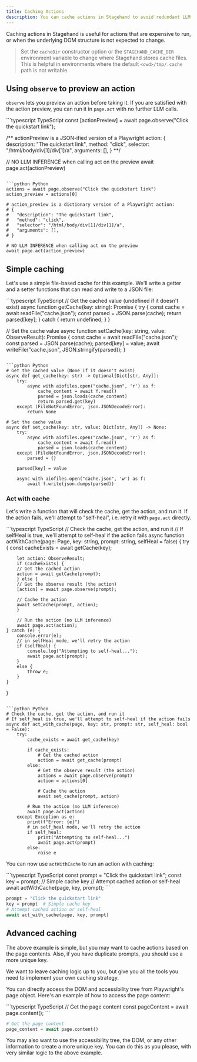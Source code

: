 ```yaml
---
title: Caching Actions
description: You can cache actions in Stagehand to avoid redundant LLM calls.
---
```


Caching actions in Stagehand is useful for actions that are expensive to run, or when the underlying DOM structure is not expected to change.

> Set the `cacheDir` constructor option or the `STAGEHAND_CACHE_DIR` environment variable to change where Stagehand stores cache files. This is helpful in environments where the default `<cwd>/tmp/.cache` path is not writable.

## Using `observe` to preview an action
`observe` lets you preview an action before taking it. If you are satisfied with the action preview, you can run it in `page.act` with no further LLM calls.

<CodeGroup>
```typescript TypeScript
const [actionPreview] = await page.observe("Click the quickstart link");

/** actionPreview is a JSON-ified version of a Playwright action:
{
	description: "The quickstart link",
	method: "click",
	selector: "/html/body/div[1]/div[1]/a",
	arguments: [],
}
**/

// NO LLM INFERENCE when calling act on the preview
await page.act(actionPreview)
```

```python Python
actions = await page.observe("Click the quickstart link")
action_preview = actions[0]

# action_preview is a dictionary version of a Playwright action:
# {
#	"description": "The quickstart link",
#	"method": "click",
#	"selector": "/html/body/div[1]/div[1]/a",
#	"arguments": [],
# }

# NO LLM INFERENCE when calling act on the preview
await page.act(action_preview)
```
</CodeGroup>

## Simple caching

Let's use a simple file-based cache for this example. We'll write a getter and a setter functions that can read and write to a JSON file:

<CodeGroup>
```typescript TypeScript
// Get the cached value (undefined if it doesn't exist)
async function getCache(key: string): Promise<ObserveResult | undefined> {
  try {
    const cache = await readFile("cache.json");
    const parsed = JSON.parse(cache);
    return parsed[key];
  } catch {
    return undefined;
  }
}

// Set the cache value
async function setCache(key: string, value: ObserveResult): Promise<void> {
  const cache = await readFile("cache.json");
  const parsed = JSON.parse(cache);
  parsed[key] = value;
  await writeFile("cache.json", JSON.stringify(parsed));
}
```

```python Python
# Get the cached value (None if it doesn't exist)
async def get_cache(key: str) -> Optional[Dict[str, Any]]:
    try:
        async with aiofiles.open("cache.json", 'r') as f:
            cache_content = await f.read()
            parsed = json.loads(cache_content)
            return parsed.get(key)
    except (FileNotFoundError, json.JSONDecodeError):
        return None

# Set the cache value
async def set_cache(key: str, value: Dict[str, Any]) -> None:
    try:
        async with aiofiles.open("cache.json", 'r') as f:
            cache_content = await f.read()
            parsed = json.loads(cache_content)
    except (FileNotFoundError, json.JSONDecodeError):
        parsed = {}
    
    parsed[key] = value
    
    async with aiofiles.open("cache.json", 'w') as f:
        await f.write(json.dumps(parsed))
```
</CodeGroup>

### Act with cache
Let's write a function that will check the cache, get the action, and run it. If the action fails, we'll attempt to "self-heal", i.e. retry it with `page.act` directly.

<CodeGroup>
```typescript TypeScript
// Check the cache, get the action, and run it
// If selfHeal is true, we'll attempt to self-heal if the action fails
async function actWithCache(page: Page, key: string, prompt: string, selfHeal = false) {
	try {
		const cacheExists = await getCache(key);

		let action: ObserveResult;
		if (cacheExists) {
		// Get the cached action
		action = await getCache(prompt);
		} else {
		// Get the observe result (the action)
		[action] = await page.observe(prompt);

		// Cache the action
		await setCache(prompt, action);
		}

		// Run the action (no LLM inference)
		await page.act(action);
	} catch (e) {
		console.error(e);
		// in selfHeal mode, we'll retry the action
		if (selfHeal) {
			console.log("Attempting to self-heal...");
			await page.act(prompt);
		}
		else {
			throw e;
		}
	}
}
```

```python Python
# Check the cache, get the action, and run it
# If self_heal is true, we'll attempt to self-heal if the action fails
async def act_with_cache(page, key: str, prompt: str, self_heal: bool = False):
    try:
        cache_exists = await get_cache(key)

        if cache_exists:
            # Get the cached action
            action = await get_cache(prompt)
        else:
            # Get the observe result (the action)
            actions = await page.observe(prompt)
            action = actions[0]

            # Cache the action
            await set_cache(prompt, action)

        # Run the action (no LLM inference)
        await page.act(action)
    except Exception as e:
        print(f"Error: {e}")
        # in self_heal mode, we'll retry the action
        if self_heal:
            print("Attempting to self-heal...")
            await page.act(prompt)
        else:
            raise e
```
</CodeGroup>

You can now use `actWithCache` to run an action with caching:

<CodeGroup>
```typescript TypeScript
const prompt = "Click the quickstart link";
const key = prompt; // Simple cache key
// Attempt cached action or self-heal
await actWithCache(page, key, prompt);
```

```python Python
prompt = "Click the quickstart link"
key = prompt  # Simple cache key
# Attempt cached action or self-heal
await act_with_cache(page, key, prompt)
```
</CodeGroup>

## Advanced caching

The above example is simple, but you may want to cache actions based on the page contents. Also, if you have duplicate prompts, you should use a more unique key.

We want to leave caching logic up to you, but give you all the tools you need to implement your own caching strategy.

You can directly access the DOM and accessibility tree from Playwright's page object. Here's an example of how to access the page content:

<CodeGroup>
```typescript TypeScript
// Get the page content
const pageContent = await page.content();
```

```python Python
# Get the page content
page_content = await page.content()
```
</CodeGroup>

You may also want to use the accessibility tree, the DOM, or any other information to create a more unique key. You can do this as you please, with very similar logic to the above example.
